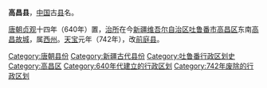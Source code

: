 '''高昌县'''，[[中国|中国]]古[[县|县]]名。

[[唐朝|唐朝]][[貞觀_(唐朝)|贞观]]十四年（640年）置，[[治所|治所]]在今[[新疆维吾尔自治区|新疆维吾尔自治区]][[吐鲁番市|吐鲁番市]][[高昌区|高昌区]]东南[[高昌故城|高昌故城]]，属[[西州_(唐朝)|西州]]。[[天宝_(唐朝)|天宝]]元年（742年），改[[前庭县|前庭县]]。 

{{唐朝行政区划小作品}}
{{DEFAULTSORT:G}}
[[Category:唐朝县份|Category:唐朝县份]]
[[Category:新疆古代县份|Category:新疆古代县份]]
[[Category:吐鲁番行政区划史|Category:吐鲁番行政区划史]]
[[Category:高昌区|Category:高昌区]]
[[Category:640年代建立的行政区划|Category:640年代建立的行政区划]]
[[Category:742年废除的行政区划|Category:742年废除的行政区划]]